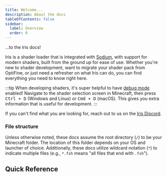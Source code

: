 ```yaml
---
title: Welcome...
description: About the docs
tableOfContents: false
sidebar:
  label: Overview
  order: 0
---
```



...to the Iris docs!

Iris is a shader loader that is integrated with [Sodium](https://modrinth.com/mod/sodium/), with support for modern shaders, built from the ground up for ease of use. Whether you're new to shader development, want to migrate your shader pack from OptiFine, or just need a refresher on what Iris can do, you can find everything you need to know right here.

:::tip
When developing shaders, it's super helpful to have [debug mode](/current/reference/miscellaneous/debug_mode) enabled! Navigate to the shader selection screen in Minecraft, then press <kbd>Ctrl + D</kbd> (Windows and Linux) or <kbd>Cmd + D</kbd> (macOS). This gives you extra information that is useful for development.
:::

If you can't find what you are looking for, reach out to us on the [Iris Discord](https://discord.com/invite/jQJnav2jPu).

### File structure

Unless otherwise noted, these docs assume the root directory (`/`) to be your Minecraft folder. The location of this folder depends on your OS and launcher of choice. Additionally, these docs utilize wildcard notation (`*`) to indicate multiple files (e.g., `*.fsh` means "all files that end with `.fsh`").

## Quick Reference
<LinkCard
  title="Programs"
  description="The shader programs you can create, and what order they run in."
  href="/current/reference/programs/overview"
/>
<LinkCard
  title="Buffers"
  description="What buffers you can read from and write to, and in what way."
  href="/current/reference/buffers"
/>
<LinkCard
  title="Uniforms"
  description="Values available to all programs."
  href="/current/reference/uniforms/overview"
/>
<LinkCard
  title="Attributes"
  description="Per-vertex data available only in the vertex shader."
  href="/current/reference/attributes/overview"
/>
